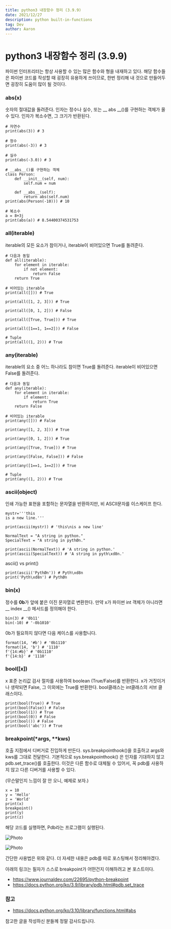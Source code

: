 ```yaml
---
title: python3 내장함수 정리 (3.9.9)
date: 2021/12/27
description: python built-in-functions
tag: Dev
author: Aaron
---
```


# python3 내장함수 정리 (3.9.9)

파이썬 인터프리터는 항상 사용할 수 있는 많은 함수와 형을 내재하고 있다. 해당 함수들은 파이썬 코드를 작성할 때 굉장히 유용하게 쓰이므로, 한번 정리해 내 것으로 만들어두면 굉장히 도움이 많이 될 것이다.

### abs(x)

숫자의 절대값을 돌려준다. 인자는 정수나 실수, 또는 __ abs __()를 구현하는 객체가 올 수 있다. 인자가 복소수면, 그 크기가 반환된다.
```
# 자연수
print(abs(3)) # 3

# 정수
print(abs(-3)) # 3

# 실수
print(abs(-3.0)) # 3

# __abs__()를 구현하는 객체
class Person:
    def __init__(self, num):
        self.num = num

    def __abs__(self):
        return abs(self.num)
print(abs(Person(-10))) # 10

# 복소수
a = 8+3j
print(abs(a)) # 8.54400374531753
```

### all(iterable)

iterable의 모든 요소가 참이거나, iterable이 비어있으면 True를 돌려준다.

```
# 다음과 동일
def all(iterable):
    for element in iterable:
        if not element:
            return False
    return True
```
```
# 비어있는 iterable
print(all([])) # True

print(all([1, 2, 3])) # True

print(all([0, 1, 2])) # False

print(all([True, True])) # True

print(all([1==1, 1==2])) # False

# Tuple
print(all((1, 2))) # True
```

### any(iterable)

iterable의 요소 중 어느 하나라도 참이면 True를 돌려준다. iterable이 비어있으면 False를 돌려준다.

```
# 다음과 동일
def any(iterable):
    for element in iterable:
        if element:
            return True
    return False
```
```
# 비어있는 iterable
print(any([])) # False

print(any([1, 2, 3])) # True

print(any([0, 1, 2])) # True

print(any([True, True])) # True

print(any([False, False])) # False

print(any([1==1, 1==2])) # True

# Tuple
print(any((1, 2))) # True
```

### ascii(object)
인쇄 가능한 표현을 포함하는 문자열을 반환하지만, 비 ASCII문자를 이스케이프 한다.

```
mystr='''this
is a new line.'''

print(ascii(mystr)) # 'this\nis a new line'

NormalText = "A string in python."
SpecialText = "A string in pythØn."

print(ascii(NormalText)) # 'A string in python.'
print(ascii(SpecialText)) # 'A string in pyth\xd8n.'
```

ascii() vs print()
```
print(ascii('PythØn')) # Pyth\xd8n
print('Pyth\xd8n') # PythØn
```

### bin(x)
정수를 **0b**가 앞에 붙은 이진 문자열로 변환한다. 만약 x가 파이썬 int 객체가 아니라면 __ index __() 메서드를 정의해야 한다.
```
bin(3) # '0b11'
bin(-10) # '-0b1010'
```

0b가 필요하지 않다면 다음 케이스를 사용합니다.
```
format(14, '#b') # '0b1110'
format(14, 'b') # '1110'
f'{14:#b}' # '0b1110'
f'{14:b}' # '1110'
```

### bool([x])
x 표준 논리값 검사 절차를 사용하여 boolean (True/False)를 반환한다. x가 거짓이거나 생략되면 False, 그 이외에는 True를 반환한다. bool클래스는 int클래스의 서브 클래스이다.
```
print(bool(True)) # True
print(bool(False)) # False
print(bool(1)) # True
print(bool(0)) # False
print(bool()) # False
print(bool('abc')) # True
```

### breakpoint(*args, **kws)
호출 지점에서 디버거로 진입하게 만든다. sys.breakpointhook()을 호출하고 args와 kws를 그대로 전달한다. 기본적으로 sys.breakpointhook() 은 인자를 기대하지 않고 pdb.set_trace()를 호출한다. 이것은 다른 함수로 대체될 수 있어서, 꼭 pdb를 사용하지 않고 다른 디버거를 사용할 수 있다.

(무슨말인지 느낌이 잘 안 오니, 예제로 보자.)

```
x = 10
y = 'Hello'
z = 'World'
print(x)
breakpoint()
print(y)
print(z)
```
해당 코드를 실행하면, Pdb라는 프로그램이 실행된다.

<Image
  src='https://seongwoon-blog.s3.ap-northeast-2.amazonaws.com/images/2021-12-28/1.png'
  alt="Photo"
  width={1125}
  height={300}
  priority
  className="next-image"
/>

<Image
  src='https://seongwoon-blog.s3.ap-northeast-2.amazonaws.com/images/2021-12-28/2.png'
  alt="Photo"
  width={1125}
  height={250}
  priority
  className="next-image"
/>

간단한 사용법은 위와 같다. 더 자세한 내용은 pdb를 따로 포스팅해서 정리해야겠다.

아래의 링크는 필자가 스스로 breakpoint가 어떤건지 이해하려고 본 포스트이다.
- https://www.journaldev.com/22695/python-breakpoint
- https://docs.python.org/ko/3.9/library/pdb.html#pdb.set_trace

### 참고
- https://docs.python.org/ko/3.10/library/functions.html#abs

참고한 글을 작성하신 분들께 정말 감사드립니다.
